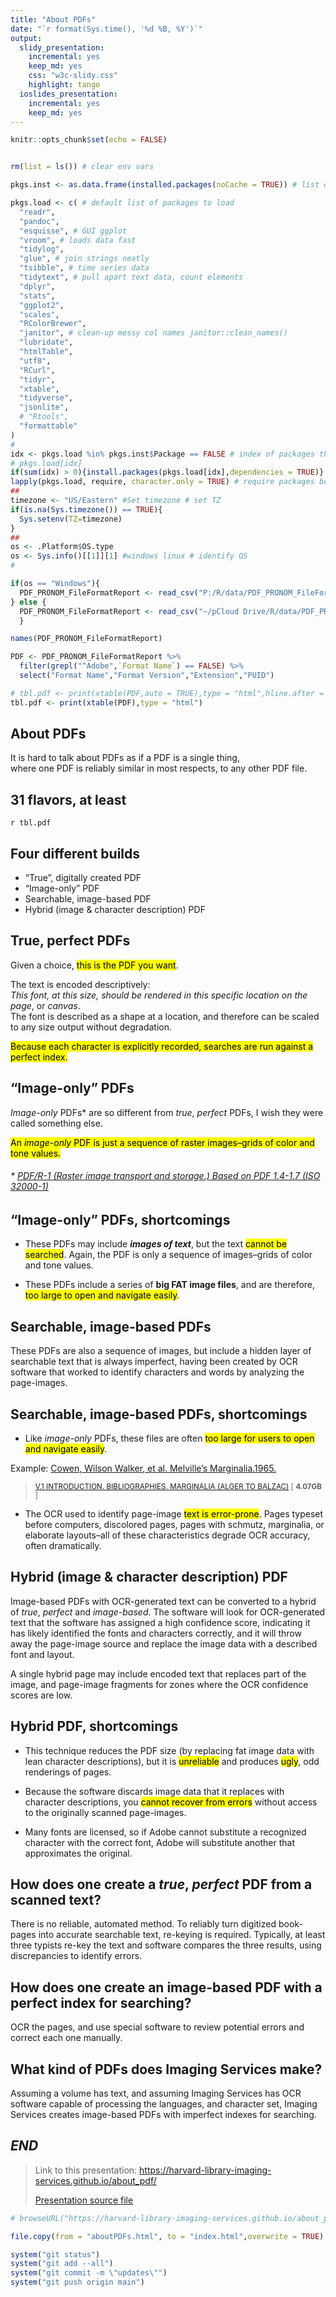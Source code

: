 ---
title: "About PDFs"
date: "`r format(Sys.time(), '%d %B, %Y')`"
output:
  slidy_presentation: 
    incremental: yes
    keep_md: yes
    css: "w3c-slidy.css"
    highlight: tango
  ioslides_presentation: 
    incremental: yes
    keep_md: yes
---

```{r setup, include=FALSE}
knitr::opts_chunk$set(echo = FALSE)


rm(list = ls()) # clear env vars

pkgs.inst <- as.data.frame(installed.packages(noCache = TRUE)) # list of installed R packages

pkgs.load <- c( # default list of packages to load
  "readr",
  "pandoc",
  "esquisse", # GUI ggplot 
  "vroom", # loads data fast
  "tidylog",
  "glue", # join strings neatly
  "tsibble", # time series data
  "tidytext", # pull apart text data, count elements
  "dplyr",
  "stats",
  "ggplot2",
  "scales",
  "RColorBrewer",
  "janitor", # clean-up messy col names janitor::clean_names()
  "lubridate",
  "htmlTable",
  "utf8",
  "RCurl",
  "tidyr",
  "xtable",
  "tidyverse",
  "jsonlite",
  # "Rtools",
  "formattable"
)
#
idx <- pkgs.load %in% pkgs.inst$Package == FALSE # index of packages that need to be installed
# pkgs.load[idx]
if(sum(idx) > 0){install.packages(pkgs.load[idx],dependencies = TRUE)} # if at least one package needs installing, run.
lapply(pkgs.load, require, character.only = TRUE) # require packages be loaded into current env
##
timezone <- "US/Eastern" #Set timezone # set TZ
if(is.na(Sys.timezone()) == TRUE){
  Sys.setenv(TZ=timezone)
}
##
os <- .Platform$OS.type
os <- Sys.info()[[1]][1] #windows linux # identify OS
#
```

```{r load, include=FALSE}

if(os == "Windows"){
  PDF_PRONOM_FileFormatReport <- read_csv("P:/R/data/PDF_PRONOM_FileFormatReport.csv")
} else {
  PDF_PRONOM_FileFormatReport <- read_csv("~/pCloud Drive/R/data/PDF_PRONOM_FileFormatReport.csv")
  }

names(PDF_PRONOM_FileFormatReport)

PDF <- PDF_PRONOM_FileFormatReport %>%
  filter(grepl("^Adobe",`Format Name`) == FALSE) %>%
  select("Format Name","Format Version","Extension","PUID")

# tbl.pdf <- print(xtable(PDF,auto = TRUE),type = "html",hline.after = TRUE,scalebox = TRUE)
tbl.pdf <- print(xtable(PDF),type = "html")

```

## About PDFs

It is hard to talk about PDFs as if a PDF is a single thing,<br />where one PDF is reliably similar in most respects, to any other PDF file.

## 31 flavors, at least

`r tbl.pdf`

## Four different builds

* "True", digitally created PDF
* "Image-only" PDF
* Searchable, image-based PDF
* Hybrid (image & character description) PDF

## True, perfect PDFs

Given a choice, <mark>this is the PDF you want</mark>.

The text is encoded descriptively:<br />*This font, at this size, should be rendered in this specific location on the page*, or *canvas*.<br />The font is described as a shape at a location, and therefore can be scaled to any size output without degradation.

<script src="https://gist.github.com/euhmeuh/61fd1beebf6d4fd5692431ed8ee1b892.js"></script>

<mark>Because each character is explicitly recorded, searches are run against a perfect index.</mark>

## "Image-only" PDFs

*Image-only* PDFs\* are so different from *true*, *perfect* PDFs, I wish they were called something else.

<mark>An *image-only* PDF is just a sequence of raster images--grids of color and tone values.</mark>

###### * [PDF/R-1 (Raster image transport and storage.) Based on PDF 1.4-1.7 (ISO 32000-1)](https://www.loc.gov/preservation/digital/formats/fdd/fdd000493.shtml)

## "Image-only" PDFs, shortcomings

* These PDFs may include ***images of text***, but the text <mark>cannot be searched</mark>. Again, the PDF is only a sequence of images--grids of color and tone values.

* These PDFs include a series of **big FAT image files**, and are therefore, <mark>too large to open and navigate easily</mark>. 

## Searchable, image-based PDFs

These PDFs are also a sequence of images, but include a hidden layer of searchable text that is always imperfect, having been created by OCR software that worked to identify characters and words by analyzing the page-images.

## Searchable, image-based PDFs, shortcomings

* Like *image-only* PDFs, these files are often <mark>too large for users to open and navigate easily</mark>.

Example: [Cowen, Wilson Walker, et al. Melville's Marginalia.1965.](https://id.lib.harvard.edu/alma/990033679150203941/catalog)

  > <small>[V.1 INTRODUCTION. BIBLIOGRAPHIES. MARGINALIA (ALGER TO BALZAC)](https://nrs.harvard.edu/URN-3:HUL.ARCH:100557006) [ **4.07GB** ]</small>

* The OCR used to identify page-image <mark>text is error-prone</mark>. Pages typeset before computers, discolored pages, pages with schmutz, marginalia, or elaborate layouts--all of these characteristics degrade OCR accuracy, often dramatically.


## Hybrid (image & character description) PDF

Image-based PDFs with OCR-generated text can be converted to a hybrid of *true*, *perfect* and *image-based*. The software will look for OCR-generated text that the software has assigned a high confidence score, indicating it has likely identified the fonts and characters correctly, and it will throw away the page-image source and replace the image data with a described font and layout.

A single hybrid page may include encoded text that replaces part of the image, and page-image fragments for zones where the OCR confidence scores are low.

## Hybrid PDF, shortcomings

* This technique reduces the PDF size (by replacing fat image data with lean character descriptions), but it is <mark>unreliable</mark> and produces <mark>ugly</mark>, odd renderings of pages.

* Because the software discards image data that it replaces with character descriptions, you <mark>cannot recover from errors</mark> without access to the originally scanned page-images.

* Many fonts are licensed, so if Adobe cannot substitute a recognized character with the correct font, Adobe will substitute another that approximates the original.

## How does one create a *true*, *perfect* PDF from a scanned text?

There is no reliable, automated method. To reliably turn digitized book-pages into accurate searchable text, re-keying is required. Typically, at least three typists re-key the text and software compares the three results, using discrepancies to identify errors.

## How does one create an image-based PDF with a perfect index for searching?

OCR the pages, and use special software to review potential errors and correct each one manually.

## What kind of PDFs does Imaging Services make?

Assuming a volume has text, and assuming Imaging Services has OCR software capable of processing the languages, and character set, Imaging Services creates image-based PDFs with imperfect indexes for searching.

## *END*

>Link to this presentation: [https://harvard-library-imaging-services.github.io/about_pdf/](https://harvard-library-imaging-services.github.io/about_pdf/)
>
> [Presentation source file](aboutPDFs.Rmd)






```{r RUN_MANUALLY, include=FALSE, eval=TRUE}

# browseURL("https://harvard-library-imaging-services.github.io/about_pdf/")

file.copy(from = "aboutPDFs.html", to = "index.html",overwrite = TRUE)

system("git status")
system("git add --all")
system("git commit -m \"updates\"")
system("git push origin main")

```
